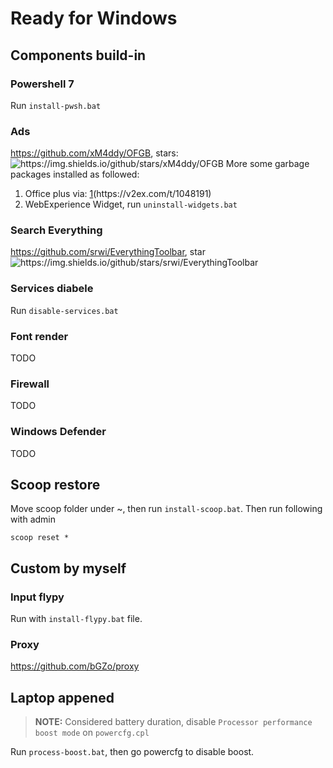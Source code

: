 = Ready for Windows =

== Components build-in ==
=== Powershell 7 ===
Run <code>install-pwsh.bat</code>

=== Ads ===
https://github.com/xM4ddy/OFGB, stars: [[File:https://img.shields.io/github/stars/xM4ddy/OFGB]]
More some garbage packages installed as followed:
# Office plus via: [https://v2ex.com/t/1048191](https://v2ex.com/t/1048191)
# WebExperience Widget, run <code>uninstall-widgets.bat</code>

=== Search Everything ===
https://github.com/srwi/EverythingToolbar, star [[File:https://img.shields.io/github/stars/srwi/EverythingToolbar]]

=== Services diabele ===
Run <code>disable-services.bat</code>

=== Font render ===
TODO

=== Firewall ===
TODO

=== Windows Defender ===
TODO


== Scoop restore==
Move scoop folder under ~, then run <code>install-scoop.bat</code>. Then run following with admin
<pre>
scoop reset *
</pre>


== Custom by myself ==
=== Input flypy ===
Run with <code>install-flypy.bat</code> file.

=== Proxy ===
[[https://github.com/bGZo/proxy]]


== Laptop appened ==
<blockquote>
'''NOTE:'''
Considered battery duration, disable <code>Processor performance boost mode</code> on <code>powercfg.cpl</code>
</blockquote>

Run <code>process-boost.bat</code>, then go powercfg to disable boost.
